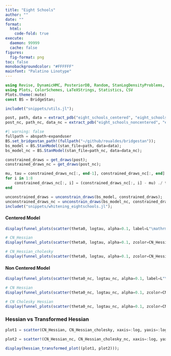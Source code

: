 ```yaml
---
title: "Eight Schools"
author: ""
date: ""
format:
  html:
    code-fold: true
execute: 
  daemon: 99999
  cache: false
figures:
  fig-format: png
toc: false
monobackgroundcolor: "#FFFFFF"
mainfont: "Palatino Linotype"
---
```


```julia
using Revise, DynamicHMC, PosteriorDB, Random, StanLogDensityProblems, JSON, BridgeStan, DataFrames, LinearAlgebra, StatsBase, Distributions
using Plots, ColorSchemes, LaTeXStrings, Statistics, CSV
Plots.theme(:mute)
const BS = BridgeStan;
```

```julia
includet("snippets/utils.jl"); 
```

```julia
post, path, data = extract_pdb("eight_schools_centered", "eight_schools-eight_schools_centered");
post_nc, path_nc, data_nc = extract_pdb("eight_schools_noncentered", "eight_schools-eight_schools_noncentered");
```

```julia
#| warning: false
fullpath = abspath∘expanduser
BS.set_bridgestan_path!(fullpath("~/github/roualdes/bridgestan"));
bs_model = BS.StanModel(stan_file=path, data=data);
bs_model_nc = BS.StanModel(stan_file=path_nc, data=data_nc);
```

```julia
constrained_draws = get_draws(post);
constrained_draws_nc = get_draws(post_nc);

mu, tau = constrained_draws_nc[:, end-1], constrained_draws_nc[:, end]
for i in 1:8
    constrained_draws_nc[:, i] = (constrained_draws_nc[:, i] - mu) ./ tau
end
```

```julia
unconstrained_draws = unconstrain_draws(bs_model, constrained_draws);
unconstrained_draws_nc = unconstrain_draws(bs_model_nc, constrained_draws_nc);
includet("snippets/whitening_eightschools.jl");
```

#### Centered Model

```julia
display(funnel_plots(scatter(theta0, logtau, alpha=0.1, label=L"\mathrm{Centered: \kappa(H)}", markerstrokewidth=0, c="Gray")));

# CN_Hessian
display(funnel_plots(scatter(theta0, logtau, alpha=0.1, zcolor=CN_Hessian, label=L"\mathrm{Centered: \kappa(H)}", markerstrokewidth=0)));

# CN_Hessian_cholesky
display(funnel_plots(scatter(theta0, logtau, alpha=0.1, zcolor=CN_Hessian_cholesky, label=L"\mathrm{Centered: \kappa(H_T)}", markerstrokewidth=0)));
```

#### Non Centered Model

```julia
display(funnel_plots(scatter(theta0_nc, logtau_nc, alpha=0.1, label=L"\mathrm{Non-Centered: \kappa(H)}", markerstrokewidth=0, c="Gray")));

# CN Hessian
display(funnel_plots(scatter(theta0_nc, logtau_nc, alpha=0.1, zcolor=CN_Hessian_nc, label=L"\mathrm{Non-Centered: \kappa(H)}", markerstrokewidth=0)));

# CN Cholesky Hessian
display(funnel_plots(scatter(theta0_nc, logtau_nc, alpha=0.1, zcolor=CN_Hessian_cholesky_nc, label=L"\mathrm{Non-Centered: \kappa(H_T)}", markerstrokewidth=0)));
```

### Hessian vs Transformed Hessian

```julia

plot1 = scatter(CN_Hessian, CN_Hessian_cholesky, xaxis=:log, yaxis=:log, alpha=0.1, label="Centered Eight Schools", font="Palatino Linotype")

plot2 = scatter!(CN_Hessian_nc, CN_Hessian_cholesky_nc, xaxis=:log, yaxis=:log, alpha=0.1, label="Non-Centered Eight Schools", font="Palatino Linotype")

display(hessian_transformed_plot((plot1, plot2)));
```

